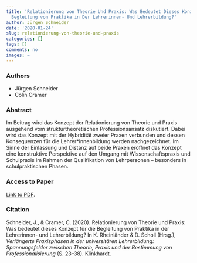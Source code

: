 ```yaml
---
title: 'Relationierung von Theorie Und Praxis: Was Bedeutet Dieses Konzept Für Die
  Begleitung von Praktika in Der Lehrerinnen- Und Lehrerbildung?'
author: Jürgen Schneider
date: '2020-01-24'
slug: relationierung-von-theorie-und-praxis
categories: []
tags: []
comments: no
images: ~
---
```


### Authors

* Jürgen Schneider
* Colin Cramer

### Abstract

Im Beitrag wird das Konzept der Relationierung von Theorie und Praxis ausgehend vom strukturtheoretischen Professionsansatz diskutiert. Dabei wird das Konzept mit der Hybridität zweier Praxen verbunden und dessen Konsequenzen für die Lehrer*innenbildung werden nachgezeichnet. Im Sinne der Einlassung und Distanz auf beide Praxen eröffnet das Konzept eine konstruktive Perspektive auf den Umgang mit Wissenschaftspraxis und Schulpraxis im Rahmen der Qualifikation von Lehrpersonen – besonders in schulpraktischen Phasen.

### Access to Paper

[Link to PDF](https://www.pedocs.de/volltexte/2020/19032/pdf/Rheinlaender_Scholl_2020_Verlaengerte_Praxisphasen_in_der_Lehrer_innenbildung.pdf).


### Citation

Schneider, J., & Cramer, C. (2020). Relationierung von Theorie und Praxis: Was bedeutet dieses Konzept für die Begleitung von Praktika in der Lehrerinnen- und Lehrerbildung? In K. Rheinländer & D. Scholl (Hrsg.), _Verlängerte Praxisphasen in der universitären Lehrerbildung: Spannungsfelder zwischen Theorie, Praxis und der Bestimmung von Professionalisierung_ (S. 23–38). Klinkhardt.

